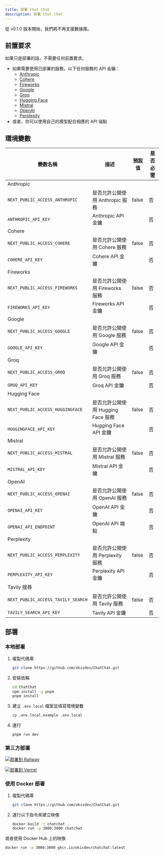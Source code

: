 ```yaml
---
title: 部署 Chat Chat
description: 部署 Chat Chat
---
```



<Callout type="warning">

從 v0.1.0 版本開始，我們將不再支援數據庫。

</Callout>

## 前置要求

<Callout type="info">

如果只是部署的話，不需要任何前置要求。

</Callout>

- 如果需要使用已部署的服務，以下任何服務的 API 金鑰：
  - [Anthropic](https://anthropic.com)
  - [Cohere](https://cohere.ai)
  - [Fireworks](https://fireworks.ai)
  - [Google](https://ai.google.dev)
  - [Groq](https://groq.com)
  - [Hugging Face](https://huggingface.co)
  - [Mistral](https://mistral.com)
  - [OpenAI](https://openai.com)
  - [Perplexity](https://perplexity.com)
- 或者，你可以使用自己的模型配合相應的 API 端點

## 環境變數

| 變數名稱                           | 描述                               | 預設值 | 是否必需 |
| ---------------------------------- | ---------------------------------- | ------ | -------- |
| Anthropic                          |                                    |        |          |
| `NEXT_PUBLIC_ACCESS_ANTHROPIC`     | 是否允許公開使用 Anthropic 服務    | false  | 否       |
| `ANTHROPIC_API_KEY`                | Anthropic API 金鑰                 |        | 否       |
| Cohere                             |                                    |        |          |
| `NEXT_PUBLIC_ACCESS_COHERE`        | 是否允許公開使用 Cohere 服務       | false  | 否       |
| `COHERE_API_KEY`                   | Cohere API 金鑰                    |        | 否       |
| Fireworks                          |                                    |        |          |
| `NEXT_PUBLIC_ACCESS_FIREWORKS`     | 是否允許公開使用 Fireworks 服務    | false  | 否       |
| `FIREWORKS_API_KEY`                | Fireworks API 金鑰                 |        | 否       |
| Google                             |                                    |        |          |
| `NEXT_PUBLIC_ACCESS_GOOGLE`        | 是否允許公開使用 Google 服務       | false  | 否       |
| `GOOGLE_API_KEY`                   | Google API 金鑰                    |        | 否       |
| Groq                               |                                    |        |          |
| `NEXT_PUBLIC_ACCESS_GROQ`          | 是否允許公開使用 Groq 服務         | false  | 否       |
| `GROQ_API_KEY`                     | Groq API 金鑰                      |        | 否       |
| Hugging Face                       |                                    |        |          |
| `NEXT_PUBLIC_ACCESS_HUGGINGFACE`   | 是否允許公開使用 Hugging Face 服務 | false  | 否       |
| `HUGGINGFACE_API_KEY`              | Hugging Face API 金鑰              |        | 否       |
| Mistral                            |                                    |        |          |
| `NEXT_PUBLIC_ACCESS_MISTRAL`       | 是否允許公開使用 Mistral 服務      | false  | 否       |
| `MISTRAL_API_KEY`                  | Mistral API 金鑰                   |        | 否       |
| OpenAI                             |                                    |        |          |
| `NEXT_PUBLIC_ACCESS_OPENAI`        | 是否允許公開使用 OpenAI 服務       | false  | 否       |
| `OPENAI_API_KEY`                   | OpenAI API 金鑰                    |        | 否       |
| `OPENAI_API_ENDPOINT`              | OpenAI API 端點                    |        | 否       |
| Perplexity                         |                                    |        |          |
| `NEXT_PUBLIC_ACCESS_PERPLEXITY`    | 是否允許公開使用 Perplexity 服務   | false  | 否       |
| `PERPLEXITY_API_KEY`               | Perplexity API 金鑰                |        | 否       |
| Tavily 搜尋                        |                                    |        |          |
| `NEXT_PUBLIC_ACCESS_TAVILY_SEARCH` | 是否允許公開使用 Tavily 服務       | false  | 否       |
| `TAVILY_SEARCH_API_KEY`            | Tavily API 金鑰                    |        | 否       |

## 部署

### 本地部署

1. 複製代碼庫

   ```bash
   git clone https://github.com/okisdev/ChatChat.git
   ```

2. 安裝依賴

   ```bash
   cd ChatChat
   npm install -g pnpm
   pnpm install
   ```

3. 建立 `.env.local` 檔案並填寫環境變數

   ```bash
   cp .env.local.example .env.local
   ```

4. 運行

   ```bash
   pnpm run dev
   ```

### 第三方部署

[![部署到 Railway](https://railway.app/button.svg)](https://railway.app/template/-WWW5r)

[![部署到 Vercel](https://vercel.com/button)](https://vercel.com/import/project?template=https://github.com/okisdev/ChatChat)

### 使用 Docker 部署

1. 複製代碼庫

   ```bash
   git clone https://github.com/okisdev/ChatChat.git
   ```

2. 運行以下指令來建立映像

   ```bash
   docker build -t chatchat .
   docker run -p 3000:3000 chatchat
   ```

或者使用 Docker Hub 上的映像

```bash
docker run -p 3000:3000 ghcr.io/okisdev/chatchat:latest
```
